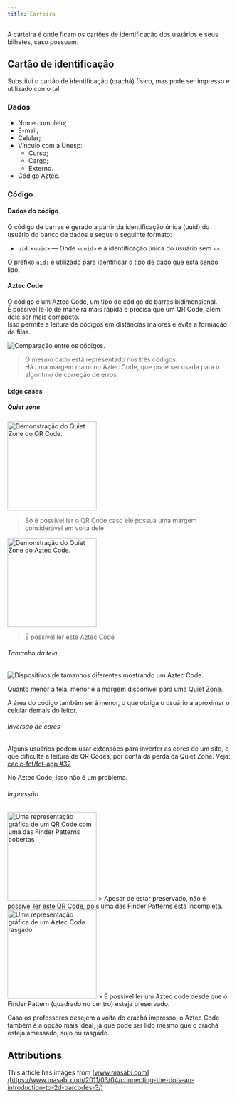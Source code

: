 ```yaml
---
title: Carteira
---
```



A carteira é onde ficam os cartões de identificação dos usuários e seus bilhetes, caso possuam.

## Cartão de identificação

Substitui o cartão de identificação (crachá) físico, mas pode ser impresso e utilizado como tal.

### Dados

- Nome completo;
- E-mail;
- Celular;
- Vínculo com a Unesp:
  - Curso;
  - Cargo;
  - Externo.
- Código Aztec.

### Código

#### Dados do código

O código de barras é gerado a partir da identificação única (uuid) do usuário do banco de dados e segue o seguinte formato:

- `uid:<uuid>` — Onde `<uuid>` é a identificação única do usuário sem `<>`.

O prefixo `uid:` é utilizado para identificar o tipo de dado que está sendo lido.


#### Aztec Code

O código é um Aztec Code, um tipo de código de barras bidimensional.  
É possível lê-lo de maneira mais rápida e precisa que um QR Code, além dele ser mais compacto.  
Isso permite a leitura de códigos em distâncias maiores e evita a formação de filas.

<Image src={comparison} alt="Comparação entre os códigos." />

> O mesmo dado está representado nos três códigos.  
  Há uma margem maior no Aztec Code, que pode ser usada para o algoritmo de correção de erros.

#### Edge cases

##### Quiet zone

<Image src={quietZoneQR} alt="Demonstração do Quiet Zone do QR Code." width="200" />

> Só é possível ler o QR Code caso ele possua uma margem considerável em volta dele

<Image src={quietZoneAztec} alt="Demonstração do Quiet Zone do Aztec Code." width="200" />

> É possível ler este Aztec Code

###### Tamanho da tela

<Image src={devices} alt="Dispositivos de tamanhos diferentes mostrando um Aztec Code."/>

Quanto menor a tela, menor é a margem disponível para uma Quiet Zone.

A área do código também será menor, o que obriga o usuário a aproximar o celular demais do leitor.

###### Inversão de cores

Alguns usuários podem usar extensões para inverter as cores de um site, o que dificulta a leitura de QR Codes, por conta da perda da Quiet Zone. Veja: [cacic-fct/fct-app #32](https://github.com/cacic-fct/fct-app/pull/32)

No Aztec Code, isso não é um problema.

###### Impressão

<Image src={damagedQR} alt="Uma representação gráfica de um QR Code com uma das Finder Patterns cobertas" width="200" />
> Apesar de estar preservado, não é possível ler este QR Code, pois uma das Finder Patterns está incompleta.


<Image src={damagedAztec} alt="Uma representação gráfica de um Aztec Code rasgado" width="200" />
> É possível ler um Aztec code desde que o Finder Pattern (quadrado no centro) esteja preservado.

Caso os professores desejem a volta do crachá impresso, o Aztec Code também é a opção mais ideal, já que pode ser lido mesmo que o crachá esteja amassado, sujo ou rasgado.

## Attributions

This article has images from [www.masabi.com](https://www.masabi.com/2011/03/04/connecting-the-dots-an-introduction-to-2d-barcodes-3/)
